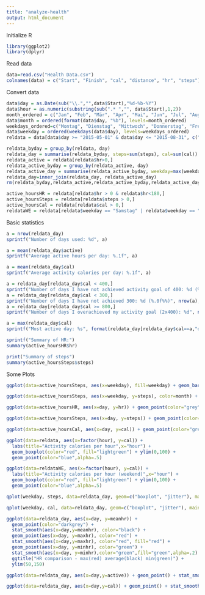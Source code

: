 ```yaml
---
title: "analyze-health"
output: html_document
---
```


Initialize R

```r
library(ggplot2)
library(dplyr)
```


Read data

```r
data=read.csv("Health Data.csv")
colnames(data) = c("Start", "Finish", "cal", "distance", "hr", "steps")
```

Convert data

```r
data$day = as.Date(sub("\\.","",data$Start),"%d-%b-%Y")
data$hour = as.numeric(substring(sub(".* ","", data$Start),1,2))
month_ordered = c("Jan", "Feb", "Mär", "Apr", "Mai", "Jun", "Jul", "Aug", "Sep", "Okt", "Nov", "Dez")
data$month = ordered(format(data$day, "%b"), levels=month_ordered)
weekdays_ordered=c("Montag", "Dienstag", "Mittwoch", "Donnerstag", "Freitag", "Samstag", "Sonntag")
data$weekday = ordered(weekdays(data$day), levels=weekdays_ordered)
reldata = data[data$day >= "2015-05-01" & data$day <= "2015-08-31", c("day","month","hour","weekday","cal","distance","hr","steps")]

reldata_byday = group_by(reldata, day)
reldata_day = summarise(reldata_byday, steps=sum(steps), cal=sum(cal))
reldata_active = reldata[reldata$hr>0,]
reldata_active_byday = group_by(reldata_active, day)
reldata_active_day = summarise(reldata_active_byday, weekday=max(weekday),minhr=min(hr),maxhr=max(hr),meanhr=mean(hr),active=n())
reldata_day=inner_join(reldata_day, reldata_active_day)
rm(reldata_byday,reldata_active,reldata_active_byday,reldata_active_day)

active_hoursHR = reldata[reldata$hr > 0 & reldata$hr<180,]
active_hoursSteps = reldata[reldata$steps > 0,]
active_hoursCal = reldata[reldata$cal > 0,]
reldataWE = reldata[reldata$weekday == "Samstag" | reldata$weekday == "Sonntag",]

```

Basic statistics

```r
a = nrow(reldata_day)
sprintf("Number of days used: %d", a)

a = mean(reldata_day$active)
sprintf("Average active hours per day: %.1f", a)

a = mean(reldata_day$cal)
sprintf("Average activity calories per day: %.1f", a)

a = reldata_day[reldata_day$cal < 400,]
sprintf("Number of days I have not achieved activity goal of 400: %d (%.0f%%)", nrow(a), 100*nrow(a)/nrow(reldata_day))
a = reldata_day[reldata_day$cal < 300,]
sprintf("Number of days I have not achieved 300: %d (%.0f%%)", nrow(a), 100*nrow(a)/nrow(reldata_day))
a = reldata_day[reldata_day$cal >= 800,]
sprintf("Number of days I overachieved my activity goal (2x400): %d", nrow(a))

a = max(reldata_day$cal)
sprintf("Most active day: %s", format(reldata_day[reldata_day$cal==a,"day"],"%d.%m.%Y"))

sprintf("Summary of HR:")
summary(active_hoursHR$hr)

print("Summary of steps")
summary(active_hoursSteps$steps)
```

Some Plots

```r

ggplot(data=active_hoursSteps, aes(x=weekday), fill=weekday) + geom_bar() + labs(title="Active hours per weekday")

ggplot(data=active_hoursSteps, aes(x=weekday, y=steps), color=month) + geom_bar(stat = "identity") + labs(title="Steps per weekday")

ggplot(data=active_hoursHR, aes(x=day, y=hr)) + geom_point(color="grey") + stat_smooth() + ggtitle("average HR")

ggplot(data=active_hoursSteps, aes(x=day, y=steps)) + geom_point(color="grey") + stat_smooth() + ggtitle("Average steps per hour")

ggplot(data=active_hoursCal, aes(x=day, y=cal)) + geom_point(color="grey") + stat_smooth() + ggtitle("Average calories per hour")

ggplot(data=reldata, aes(x=factor(hour), y=cal)) + 
  labs(title="Activity calories per hour",x="hour") +
  geom_boxplot(color="red", fill="lightgreen") + ylim(0,100) +
  geom_point(color="blue",alpha=.5)

ggplot(data=reldataWE, aes(x=factor(hour), y=cal)) + 
  labs(title="Activity calories per hour (weekend)",x="hour") +
  geom_boxplot(color="red", fill="lightgreen") + ylim(0,100) +
  geom_point(color="blue",alpha=.5)

qplot(weekday, steps, data=reldata_day, geom=c("boxplot", "jitter"), main="Steps per weekday", xlab="weekday", ylab="Steps")

qplot(weekday, cal, data=reldata_day, geom=c("boxplot", "jitter"), main="Activity calories per weekday", xlab="weekday", ylab="Cal")

ggplot(data=reldata_day, aes(x=day, y=meanhr)) + 
  geom_point(color="darkgrey") + 
  stat_smooth(aes(x=day,y=meanhr), color="black") +
  geom_point(aes(x=day, y=maxhr), color="red") + 
  stat_smooth(aes(x=day,y=maxhr), color="red", fill="red") +
  geom_point(aes(x=day, y=minhr), color="green") + 
  stat_smooth(aes(x=day, y=minhr),color="green",fill="green",alpha=.2) +
  ggtitle("HR comparison - max(red) average(black) min(green)") +
  ylim(50,150)

ggplot(data=reldata_day, aes(x=day,y=active)) + geom_point() + stat_smooth() + ggtitle("Active hours per day")

ggplot(data=reldata_day, aes(x=day,y=cal)) + geom_point() + stat_smooth() + ggtitle("Activity calories per day") + geom_line(y=400, color="red")

```


